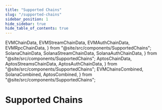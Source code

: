```yaml
---
title: "Supported Chains"
slug: "/supported-chains"
sidebar_position: 1
hide_sidebar: true
hide_table_of_contents: true
---
```


  EVMChainData,
  EVMStreamChainData,
  EVMAuthChainData,
  EVMRpcChainData,
} from "@site/src/components/SupportedChains";
  SolanaChainData,
  SolanaStreamChainData,
  SolanaAuthChainData,
} from "@site/src/components/SupportedChains";
  AptosChainData,
  AptosStreamsChainData,
  AptosAuthChainData,
} from "@site/src/components/SupportedChains";
  EVMChainsCombined,
  SolanaCombined,
  AptosCombined,
} from "@site/src/components/SupportedChains";

# Supported Chains

<Tabs groupId="list" queryString>
  <TabItem value="evm" label="EVM" attributes={{ className: styles.parentTab }}>
    <div>
      <EVMChainsCombined />
    </div>
  </TabItem>
  <TabItem
    value="solana"
    label="Solana"
    attributes={{ className: styles.parentTab }}
  >
    <div>
      <SolanaCombined />
    </div>
  </TabItem>
  <TabItem
    value="aptos"
    label="Aptos"
    attributes={{ className: styles.parentTab }}
  >
    <div>
      <AptosCombined />
    </div>
  </TabItem>
</Tabs>
